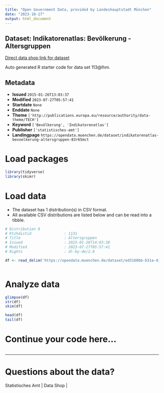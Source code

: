 ```yaml
---
title: "Open Government Data, provided by Landeshauptstadt München"
date: "2023-10-17"
output: html_document
---
```


## Dataset: Indikatorenatlas: Bevölkerung - Altersgruppen

[Direct data shop link for dataset](https://opendata.muenchen.de/dataset/indikatorenatlas-bevoelkerung-altersgruppen-83r65mct)

Auto generated R starter code for data set 113@lhm.

## Metadata

- **Issued** `2015-01-26T13:03:37`
- **Modified** `2023-07-27T05:57:41`
- **Startdate** `None`
- **Enddate** `None`
- **Theme** `['http://publications.europa.eu/resource/authority/data-theme/TECH']`
- **Keyword** `['Bevölkerung', 'Indikatorenatlas']`
- **Publisher** `['statistisches-amt']`
- **Landingpage** `https://opendata.muenchen.de/dataset/indikatorenatlas-bevoelkerung-altersgruppen-83r65mct`


# Load packages

```r

library(tidyverse)
library(skimr)

```

# Load data

-   The dataset has 1 distribution(s) in CSV format.
-   All available CSV distributions are listed below and can be read into a tibble.

```r

# Distribution 0
# Ktzhdistid               : 1131
# Title                    : Altersgruppen
# Issued                   : 2015-01-26T14:03:38
# Modified                 : 2023-07-27T05:57:41
# Rights                   : dl-by-de/2.0

df <- read_delim('https://opendata.muenchen.de/dataset/ed3160bb-b31a-43b5-addb-a0e4e5fc37a6/resource/75f1b446-0545-4219-b984-5877d607ac69/download/indikat_bevoelkerung_altersgruppen_240723.csv')



```

# Analyze data

```r

glimpse(df)
str(df)
skim(df)

head(df)
tail(df)

```

# Continue your code here...

```r

```

------------------------------------------------------------------------

# Questions about the data?

Statistisches Amt | Data Shop | 
